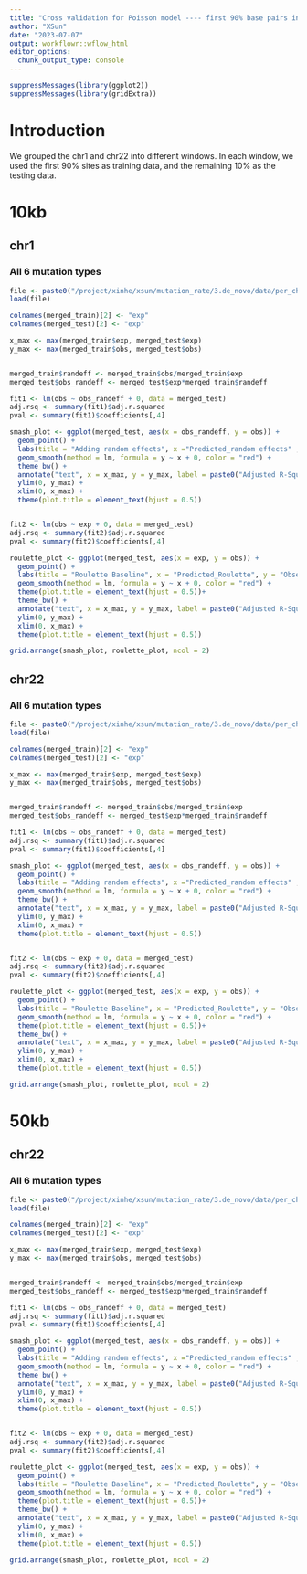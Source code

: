 ```yaml
---
title: "Cross validation for Poisson model ---- first 90% base pairs in a window as training"
author: "XSun"
date: "2023-07-07"
output: workflowr::wflow_html
editor_options:
  chunk_output_type: console
---
```


```r
suppressMessages(library(ggplot2))
suppressMessages(library(gridExtra))
```


# Introduction

We grouped the chr1 and chr22 into different windows. In each window, we used the first 90% sites as training data, and the remaining 10% as the testing data. 

# 10kb 

## chr1 


### All 6 mutation types
```r

file <- paste0("/project/xinhe/xsun/mutation_rate/3.de_novo/data/per_chr_processed/chr1/rl_simon_traintest_10000.rdata")
load(file)

colnames(merged_train)[2] <- "exp" 
colnames(merged_test)[2] <- "exp" 

x_max <- max(merged_train$exp, merged_test$exp)
y_max <- max(merged_train$obs, merged_test$obs)


merged_train$randeff <- merged_train$obs/merged_train$exp
merged_test$obs_randeff <- merged_test$exp*merged_train$randeff

fit1 <- lm(obs ~ obs_randeff + 0, data = merged_test)
adj.rsq <- summary(fit1)$adj.r.squared
pval <- summary(fit1)$coefficients[,4]

smash_plot <- ggplot(merged_test, aes(x = obs_randeff, y = obs)) +
  geom_point() +
  labs(title = "Adding random effects", x ="Predicted_random effects" , y = "Observed") +
  geom_smooth(method = lm, formula = y ~ x + 0, color = "red") +
  theme_bw() +
  annotate("text", x = x_max, y = y_max, label = paste0("Adjusted R-Squared: ", round(adj.rsq, 2)), vjust = 1, hjust = 1)+
  ylim(0, y_max) +
  xlim(0, x_max) +
  theme(plot.title = element_text(hjust = 0.5))


fit2 <- lm(obs ~ exp + 0, data = merged_test)
adj.rsq <- summary(fit2)$adj.r.squared
pval <- summary(fit2)$coefficients[,4]

roulette_plot <- ggplot(merged_test, aes(x = exp, y = obs)) +
  geom_point() +
  labs(title = "Roulette Baseline", x = "Predicted_Roulette", y = "Observed") +
  geom_smooth(method = lm, formula = y ~ x + 0, color = "red") +
  theme(plot.title = element_text(hjust = 0.5))+
  theme_bw() +
  annotate("text", x = x_max, y = y_max, label = paste0("Adjusted R-Squared: ", round(adj.rsq, 2)), vjust = 1, hjust = 1)+
  ylim(0, y_max) +
  xlim(0, x_max) +
  theme(plot.title = element_text(hjust = 0.5))

grid.arrange(smash_plot, roulette_plot, ncol = 2)

```





## chr22 


### All 6 mutation types
```r

file <- paste0("/project/xinhe/xsun/mutation_rate/3.de_novo/data/per_chr_processed/chr22/rl_simon_traintest_10000.rdata")
load(file)

colnames(merged_train)[2] <- "exp" 
colnames(merged_test)[2] <- "exp" 

x_max <- max(merged_train$exp, merged_test$exp)
y_max <- max(merged_train$obs, merged_test$obs)


merged_train$randeff <- merged_train$obs/merged_train$exp
merged_test$obs_randeff <- merged_test$exp*merged_train$randeff

fit1 <- lm(obs ~ obs_randeff + 0, data = merged_test)
adj.rsq <- summary(fit1)$adj.r.squared
pval <- summary(fit1)$coefficients[,4]

smash_plot <- ggplot(merged_test, aes(x = obs_randeff, y = obs)) +
  geom_point() +
  labs(title = "Adding random effects", x ="Predicted_random effects" , y = "Observed") +
  geom_smooth(method = lm, formula = y ~ x + 0, color = "red") +
  theme_bw() +
  annotate("text", x = x_max, y = y_max, label = paste0("Adjusted R-Squared: ", round(adj.rsq, 2)), vjust = 1, hjust = 1)+
  ylim(0, y_max) +
  xlim(0, x_max) +
  theme(plot.title = element_text(hjust = 0.5))


fit2 <- lm(obs ~ exp + 0, data = merged_test)
adj.rsq <- summary(fit2)$adj.r.squared
pval <- summary(fit2)$coefficients[,4]

roulette_plot <- ggplot(merged_test, aes(x = exp, y = obs)) +
  geom_point() +
  labs(title = "Roulette Baseline", x = "Predicted_Roulette", y = "Observed") +
  geom_smooth(method = lm, formula = y ~ x + 0, color = "red") +
  theme(plot.title = element_text(hjust = 0.5))+
  theme_bw() +
  annotate("text", x = x_max, y = y_max, label = paste0("Adjusted R-Squared: ", round(adj.rsq, 2)), vjust = 1, hjust = 1)+
  ylim(0, y_max) +
  xlim(0, x_max) +
  theme(plot.title = element_text(hjust = 0.5))

grid.arrange(smash_plot, roulette_plot, ncol = 2)

```

# 50kb

## chr22 


### All 6 mutation types
```r

file <- paste0("/project/xinhe/xsun/mutation_rate/3.de_novo/data/per_chr_processed/chr22/rl_simon_traintest_50000.rdata")
load(file)

colnames(merged_train)[2] <- "exp" 
colnames(merged_test)[2] <- "exp" 

x_max <- max(merged_train$exp, merged_test$exp)
y_max <- max(merged_train$obs, merged_test$obs)


merged_train$randeff <- merged_train$obs/merged_train$exp
merged_test$obs_randeff <- merged_test$exp*merged_train$randeff

fit1 <- lm(obs ~ obs_randeff + 0, data = merged_test)
adj.rsq <- summary(fit1)$adj.r.squared
pval <- summary(fit1)$coefficients[,4]

smash_plot <- ggplot(merged_test, aes(x = obs_randeff, y = obs)) +
  geom_point() +
  labs(title = "Adding random effects", x ="Predicted_random effects" , y = "Observed") +
  geom_smooth(method = lm, formula = y ~ x + 0, color = "red") +
  theme_bw() +
  annotate("text", x = x_max, y = y_max, label = paste0("Adjusted R-Squared: ", round(adj.rsq, 2)), vjust = 1, hjust = 1)+
  ylim(0, y_max) +
  xlim(0, x_max) +
  theme(plot.title = element_text(hjust = 0.5))


fit2 <- lm(obs ~ exp + 0, data = merged_test)
adj.rsq <- summary(fit2)$adj.r.squared
pval <- summary(fit2)$coefficients[,4]

roulette_plot <- ggplot(merged_test, aes(x = exp, y = obs)) +
  geom_point() +
  labs(title = "Roulette Baseline", x = "Predicted_Roulette", y = "Observed") +
  geom_smooth(method = lm, formula = y ~ x + 0, color = "red") +
  theme(plot.title = element_text(hjust = 0.5))+
  theme_bw() +
  annotate("text", x = x_max, y = y_max, label = paste0("Adjusted R-Squared: ", round(adj.rsq, 2)), vjust = 1, hjust = 1)+
  ylim(0, y_max) +
  xlim(0, x_max) +
  theme(plot.title = element_text(hjust = 0.5))

grid.arrange(smash_plot, roulette_plot, ncol = 2)

```
